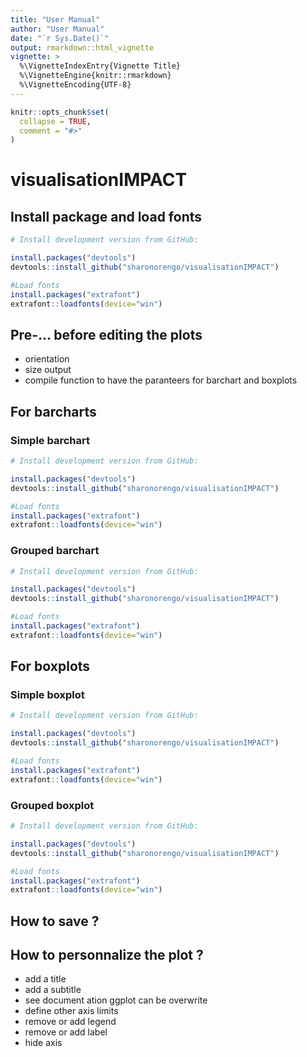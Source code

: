 ```yaml
---
title: "User Manual"
author: "User Manual"
date: "`r Sys.Date()`"
output: rmarkdown::html_vignette
vignette: >
  %\VignetteIndexEntry{Vignette Title}
  %\VignetteEngine{knitr::rmarkdown}
  %\VignetteEncoding{UTF-8}
---
```


```r
knitr::opts_chunk$set(
  collapse = TRUE,
  comment = "#>"
)
```

# visualisationIMPACT

## Install package and load fonts

``` r
# Install development version from GitHub:

install.packages("devtools")
devtools::install_github("sharonorengo/visualisationIMPACT")

#Load fonts
install.packages("extrafont")
extrafont::loadfonts(device="win")  

```

## Pre-... before editing the plots
- orientation
- size output
- compile function to have the paranteers for barchart and boxplots

## For barcharts

### Simple barchart
``` r
# Install development version from GitHub:

install.packages("devtools")
devtools::install_github("sharonorengo/visualisationIMPACT")

#Load fonts
install.packages("extrafont")
extrafont::loadfonts(device="win")  

```

### Grouped barchart

```r
# Install development version from GitHub:

install.packages("devtools")
devtools::install_github("sharonorengo/visualisationIMPACT")

#Load fonts
install.packages("extrafont")
extrafont::loadfonts(device="win")  

```

## For boxplots

### Simple boxplot

``` r
# Install development version from GitHub:

install.packages("devtools")
devtools::install_github("sharonorengo/visualisationIMPACT")

#Load fonts
install.packages("extrafont")
extrafont::loadfonts(device="win")  

```
### Grouped boxplot

``` r
# Install development version from GitHub:

install.packages("devtools")
devtools::install_github("sharonorengo/visualisationIMPACT")

#Load fonts
install.packages("extrafont")
extrafont::loadfonts(device="win")  

```

## How to save ?



## How to personnalize the plot ? 

- add a title
- add a subtitle 
- see document ation ggplot can be overwrite 
- define other axis limits
- remove or add legend
- remove or add label
- hide axis



